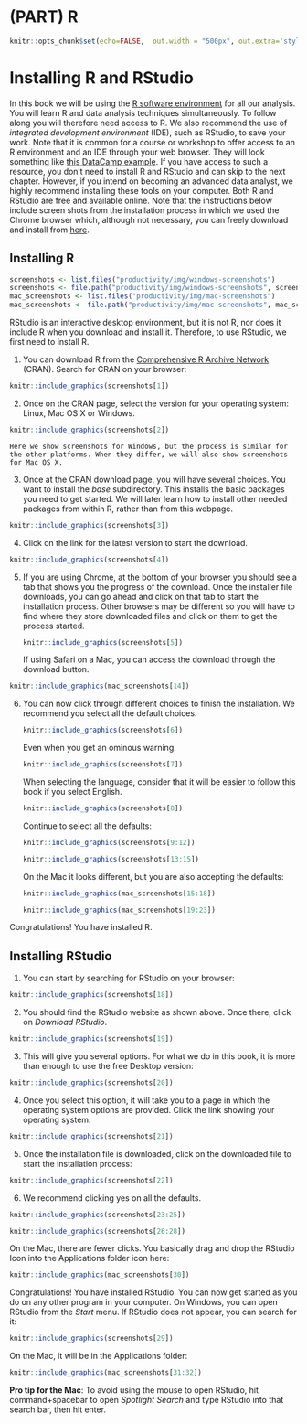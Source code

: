 # (PART) R {-}

```r
knitr::opts_chunk$set(echo=FALSE,  out.width = "500px", out.extra='style="display: block; margin-left: auto; margin-right: auto; background-color: #000; padding:3px;"')
```
 
# Installing R and RStudio

In this book we will be using the
[R software environment](https://cran.r-project.org/) for all our
analysis. You will learn R and data analysis techniques simultaneously. To follow along you will therefore need access to R. We also recommend the use of _integrated development environment_ (IDE), such as RStudio, to save your work. Note that it is common for a course or workshop to offer access to an R environment and an IDE through your web browser. They will look something like [this DataCamp example](https://cdn.datacamp.com/dcl/standalone-example.html). If you have access to such a resource, you don't need to install R and RStudio and can skip to the next chapter. However, if you intend on becoming an advanced data analyst, we highly recommend installing these tools on your computer. Both R and RStudio are free and available online. Note that the instructions below include screen shots from the installation process in which we used the Chrome browser which, although not necessary, you can freely download and install from [here](https://www.google.com/chrome/). 

## Installing R

```r
screenshots <- list.files("productivity/img/windows-screenshots")
screenshots <- file.path("productivity/img/windows-screenshots", screenshots)
mac_screenshots <- list.files("productivity/img/mac-screenshots")
mac_screenshots <- file.path("productivity/img/mac-screenshots", mac_screenshots)
```

RStudio is an interactive desktop environment, but it is not R, nor does it include R when you download and install it. Therefore, to use RStudio, we first need to install R.

1. You can download R from the [Comprehensive R Archive Network](https://cran.r-project.org/) (CRAN). Search for CRAN on your browser:

```r
knitr::include_graphics(screenshots[1])
```

2. Once on the CRAN page, select the version for your operating system: Linux, Mac OS X or Windows. 

```r
knitr::include_graphics(screenshots[2])
```

    Here we show screenshots for Windows, but the process is similar for the other platforms. When they differ, we will also show screenshots for Mac OS X.

3. Once at the CRAN download page, you will have several choices. You want to install the _base_ subdirectory. This installs the basic packages you need to get started. We will later learn how to install other needed packages from within R, rather than from this webpage.

```r
knitr::include_graphics(screenshots[3])
```

4. Click on the link for the latest version to start the download.

```r
knitr::include_graphics(screenshots[4])
```

5. If you are using Chrome, at the bottom of your browser you should see a tab that shows you the progress of the download. Once the installer file downloads, you can go ahead and click on that tab to start the installation process. Other browsers may be different so you will have to find where they store downloaded files and click on them to get the process started.

    ```r
knitr::include_graphics(screenshots[5])
```

    If using Safari on a Mac, you can access the download through the download button.

```r
knitr::include_graphics(mac_screenshots[14])
```

6. You can now click through different choices to finish the installation. We recommend you select all the default choices.

    ```r
knitr::include_graphics(screenshots[6])
```

    Even when you get an ominous warning.

    ```r
knitr::include_graphics(screenshots[7])
```

    When selecting the language, consider that it will be easier to follow this book if you select English.

    ```r
knitr::include_graphics(screenshots[8]) 
```

    Continue to select all the defaults:

    ```r
knitr::include_graphics(screenshots[9:12])
```

    ```r
knitr::include_graphics(screenshots[13:15])
```

    On the Mac it looks different, but you are also accepting the defaults:

    ```r
knitr::include_graphics(mac_screenshots[15:18])
```
    ```r
knitr::include_graphics(mac_screenshots[19:23])
```
    
Congratulations! You have installed R. 


## Installing RStudio

1. You can start by searching for RStudio on your browser:

```r
knitr::include_graphics(screenshots[18]) 
```

2. You should find the RStudio website as shown above. Once there, click on _Download RStudio_.

```r
knitr::include_graphics(screenshots[19]) 
```

3. This will give you several options. For what we do in this book, it is more than enough to use the free Desktop version:

```r
knitr::include_graphics(screenshots[20]) 
```

4. Once you select this option, it will take you to a page in which the operating system options are provided. Click the link showing your operating system.

```r
knitr::include_graphics(screenshots[21]) 
```

5. Once the installation file is downloaded, click on the downloaded file to start the installation process:

```r
knitr::include_graphics(screenshots[22]) 
```

6. We recommend clicking yes on all the defaults.

```r
knitr::include_graphics(screenshots[23:25]) 
```
```r
knitr::include_graphics(screenshots[26:28]) 
```
  
On the Mac, there are fewer clicks. You basically drag and drop the RStudio Icon into the Applications folder icon here:

```r
knitr::include_graphics(mac_screenshots[30]) 
```

Congratulations! You have installed RStudio. You can now get started as you do on any other program in your computer. 
On Windows, you can open RStudio from the _Start_ menu. If RStudio does not appear, you can search for it:

```r
knitr::include_graphics(screenshots[29]) 
```

On the Mac, it will be in the Applications folder:

```r
knitr::include_graphics(mac_screenshots[31:32]) 
```

**Pro tip for the Mac**: To avoid using the mouse to open RStudio, hit command+spacebar to open _Spotlight Search_ and type RStudio into that search bar, then hit enter.

